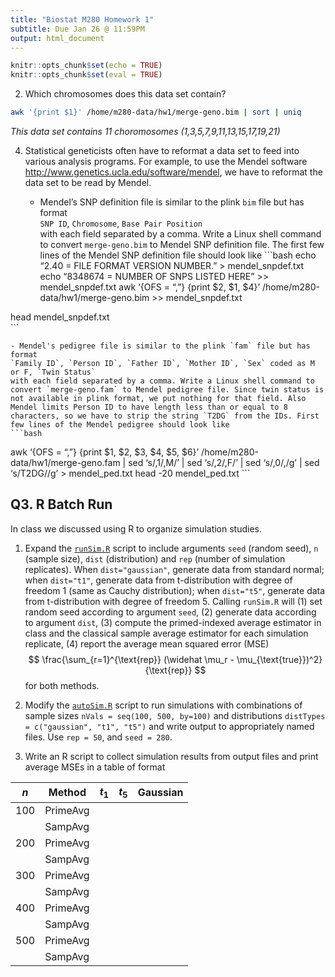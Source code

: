 ```yaml
---
title: "Biostat M280 Homework 1"
subtitle: Due Jan 26 @ 11:59PM
output: html_document
---
```


```r
knitr::opts_chunk$set(echo = TRUE)
knitr::opts_chunk$set(eval = TRUE)
```

<!-- ## Q1. Git/GitHub -->

<!-- **No handwritten homework reports are accepted for this course.** We work with Git and GitHub. Efficient and abundant use of Git, e.g., frequent and well-documented commits, is an important criterion for grading your homework. -->

<!-- 1. Apply for the [Student Developer Pack](https://education.github.com/pack) at GitHub using your UCLA email. -->

<!--   Yes I applied for student pack and my GitHub handle is @bryanlin24 -->

<!-- 2. Create a **private** repository `biostat-m280-2018-winter` and add `Hua-Zhou` and `juhkim111` as your collaborators with write permission. -->

<!--   I created a private repository -->

<!-- 3. Top directories of the repository should be `hw1`, `hw2`, ... Maintain two branches `master` and `develop`. The `develop` branch will be your main playground, the place where you develop solution (code) to homework problems and write up report. The `master` branch will be your presentation area. Submit your homework files (R markdown file `Rmd`, `html` file converted from R markdown, all code and data sets to reproduce results) in `master` branch. -->

<!-- I did this step and will submit homework in master branch. -->

<!-- 4. After each homework due date, teaching assistant and instructor will check out your master branch for grading. Tag each of your homework submissions with tag names `hw1`, `hw2`, ... Tagging time will be used as your submission time. That means if you tag your `hw1` submission after deadline, penalty points will be deducted for late submission. -->

<!-- ## Q2. Linux Shell Commands -->

<!-- The `35.227.165.60:/home/m280-data/hw1` folder contains a typical genetic data set in plink format. If interested, you can read plink documentation at <http://zzz.bwh.harvard.edu/plink/>. But it's definitely not necessary for this homework. -->

<!-- - `merge-geno.bim` contains information of each genetic marker (SNP). Each line is a SNP and has 6 fields: -->
<!-- `Chromosome`, `SNP ID`, `Genetic Distance (morgan)`, `Base Pair Position (bp)`, `Allele 1`, `Allele 2`. -->
<!--     ```{bash} -->
<!--     head /home/m280-data/hw1/merge-geno.bim -->
<!--     ``` -->

<!-- - `merge-geno.fam` contains individual information. Each line is one individual and has 6 fields: -->
<!-- `Family ID`, `Person ID`, `Father ID`, `Mother ID`, `Sex` coded as 1 (male) or 2 (female), `Affection Status` -->
<!-- `Father ID = 0` means that person's father is not in this data set. Similarly `Mother ID` = 0 means that person's mother is not in this data set. -->
<!--     ```{bash} -->
<!--     head -20 /home/m280-data/hw1/merge-geno.fam -->
<!--     ``` -->

<!-- - `merge-geno.bed` contains genotypes of each individual in binary format. We don't need this file for this homework. -->

<!-- Please, do **not** put these data files into Git; they are huge. You even don't need to copy them into your directory. Just read from the data folder `/home/m280-data/hw1` directly. -->

<!-- Use Linux shell commands to answer following questions. -->

<!-- 1. How many persons are in the data set (statisticians call this `n`)? How many SNPs are in the data set (statisticians call this `p`)? -->

<!-- ```{bash} -->
<!-- wc -l /home/m280-data/hw1/merge-geno.fam -->
<!-- ``` -->
<!-- *There are 959 people in this data set* -->

<!-- ```{bash} -->
<!-- wc -l /home/m280-data/hw1/merge-geno.bim -->
<!-- ``` -->
<!-- *There are 8,348,674 SNPs in this data set* -->





2. Which chromosomes does this data set contain?

```bash
awk '{print $1}' /home/m280-data/hw1/merge-geno.bim | sort | uniq
```
*This data set contains 11 choromosomes (1,3,5,7,9,11,13,15,17,19,21)*


<!-- 2. How many SNPs are in each chromosome? -->


<!-- Chromosome 1 -->
<!-- ```{bash} -->
<!-- awk '{if ($1 == 1) print}' /home/m280-data/hw1/merge-geno.bim | wc -l -->
<!-- ```` -->
<!-- *Chromosome 1 has 1,309,299 SNPs* -->

<!-- Chromosome 3 -->
<!-- ```{bash} -->
<!-- awk '{if ($1 == 3) print}' /home/m280-data/hw1/merge-geno.bim | wc -l -->
<!-- ``` -->
<!-- *Chromosome 3 has 1,215,399 SNPs* -->

<!-- Chromosome 5 -->
<!-- ```{bash} -->
<!-- awk '{if ($1 == 5) print}' /home/m280-data/hw1/merge-geno.bim | wc -l -->
<!-- ``` -->
<!-- *Chromosome 5 has 1,090,185 SNPs* -->

<!-- Chromosome 7 -->

<!-- ```{bash} -->
<!-- awk '{if ($1 == 7) print}' /home/m280-data/hw1/merge-geno.bim | wc -l -->
<!-- ``` -->
<!-- *Chromosome 7 has 980,944 SNPs* -->

<!-- Chromosome 9 -->
<!-- ```{bash} -->
<!-- awk '{if ($1 == 9) print}' /home/m280-data/hw1/merge-geno.bim | wc -l -->
<!-- ``` -->
<!-- *Chromosome 9 has 732,013 SNPs* -->

<!-- Chromosome 11 -->
<!-- ```{bash} -->
<!-- awk '{if ($1 == 11) print}' /home/m280-data/hw1/merge-geno.bim | wc -l -->
<!-- ``` -->
<!-- *Chromosome 11 has 815,860 SNPs* -->

<!-- Chromosome 13 -->
<!-- ```{bash} -->
<!-- awk '{if ($1 == 13) print}' /home/m280-data/hw1/merge-geno.bim | wc -l -->
<!-- ``` -->
<!-- *Chromosome 13 has 602,809 SNPs* -->

<!-- Chromosome 15 -->
<!-- ```{bash} -->
<!-- awk '{if ($1 == 15) print}' /home/m280-data/hw1/merge-geno.bim | wc -l -->
<!-- ``` -->
<!-- *Chromosome 15 has 491,208 SNPs* -->

<!-- Chromosome 17 -->

<!-- ```{bash} -->
<!-- awk '{if ($1 == 17) print}' /home/m280-data/hw1/merge-geno.bim | wc -l -->
<!-- ``` -->
<!-- *Chromosome 17 has 477,990 SNPs* -->

<!-- Chromosome 19 -->
<!-- ```{bash} -->
<!-- awk '{if ($1 == 19) print}' /home/m280-data/hw1/merge-geno.bim | wc -l -->
<!-- ``` -->
<!-- *Chromosome 19 has 393,615 SNPs* -->

<!-- Chromosome 21 -->

<!-- ```{bash} -->
<!-- awk '{if ($1 == 21) print}' /home/m280-data/hw1/merge-geno.bim | wc -l -->
<!-- ``` -->
<!-- *Chromosome 21 has 239,352 SNPs* -->


<!-- 3. MAP4 (microtubule-associated protein 4) is a gene on chromosome 3 spanning positions 47,892,180 bp -- 48,130,769 bp. How many SNPs are located within MAP4 gene? -->
<!-- ```{bash} -->
<!-- awk '{if ($1 == 3 && $4 >= 47892180 && $4 <= 48130769) print}' /home/m280-data/hw1/merge-geno.bim | wc -l -->
<!-- ``` -->
<!-- *There are 894 SNPs located within the MAP4 gene* -->


4. Statistical geneticists often have to reformat a data set to feed into various analysis programs. For example, to use the Mendel software <http://www.genetics.ucla.edu/software/mendel>, we have to reformat the data set to be read by Mendel.

      - Mendel's SNP definition file is similar to the plink `bim` file but has format  
      `SNP ID`, `Chromosome`, `Base Pair Position`  
      with each field separated by a comma. Write a Linux shell command to convert `merge-geno.bim` to Mendel SNP definition file. The first few lines of the Mendel SNP definition file should look like
    ```bash
echo "2.40 = FILE FORMAT VERSION NUMBER." > mendel_snpdef.txt
echo "8348674 = NUMBER OF SNPS LISTED HERE" >> mendel_snpdef.txt
awk '{OFS = ","} {print $2, $1, $4}' /home/m280-data/hw1/merge-geno.bim >> mendel_snpdef.txt

head mendel_snpdef.txt  
```
    
    - Mendel's pedigree file is similar to the plink `fam` file but has format  
    `Family ID`, `Person ID`, `Father ID`, `Mother ID`, `Sex` coded as M or F, `Twin Status`  
    with each field separated by a comma. Write a Linux shell command to convert `merge-geno.fam` to Mendel pedigree file. Since twin status is not available in plink format, we put nothing for that field. Also Mendel limits Person ID to have length less than or equal to 8 characters, so we have to strip the string `T2DG` from the IDs. First few lines of the Mendel pedigree should look like
    ```bash
awk '{OFS = ","} {print $1, $2, $3, $4, $5, $6}'  /home/m280-data/hw1/merge-geno.fam | 
sed 's/,1/,M/' | sed 's/,2/,F/' | sed 's/,0/,/g' | 
sed 's/T2DG//g'  > mendel_ped.txt
    head -20 mendel_ped.txt
    ```


## Q3. R Batch Run

In class we discussed using R to organize simulation studies. 

1. Expand the [`runSim.R`](http://hua-zhou.github.io/teaching/biostatm280-2018winter/slides/02-linux/runSim.R) script to include arguments `seed` (random seed), `n` (sample size), `dist` (distribution) and `rep` (number of simulation replicates). When `dist="gaussian"`, generate data from standard normal; when `dist="t1"`, generate data from t-distribution with degree of freedom 1 (same as Cauchy distribution); when `dist="t5"`, generate data from t-distribution with degree of freedom 5. Calling `runSim.R` will (1) set random seed according to argument `seed`, (2) generate data according to argument `dist`, (3) compute the primed-indexed average estimator in class and the classical sample average estimator for each simulation replicate, (4) report the average mean squared error (MSE)
$$
  \frac{\sum_{r=1}^{\text{rep}} (\widehat \mu_r - \mu_{\text{true}})^2}{\text{rep}}
$$
for both methods.



2. Modify the [`autoSim.R`](http://hua-zhou.github.io/teaching/biostatm280-2018winter/slides/02-linux/autoSim.R) script to run simulations with combinations of sample sizes `nVals = seq(100, 500, by=100)` and distributions `distTypes = c("gaussian", "t1", "t5")` and write output to appropriately named files. Use `rep = 50`, and `seed = 280`. 



3. Write an R script to collect simulation results from output files and print average MSEs in a table of format

| $n$ | Method   | $t_1$ | $t_5$ | Gaussian |
|-----|----------|-------|-------|----------|
| 100 | PrimeAvg |       |       |          |
|     | SampAvg  |       |       |          |
| 200 | PrimeAvg |       |       |          |
|     | SampAvg  |       |       |          |
| 300 | PrimeAvg |       |       |          |
|     | SampAvg  |       |       |          |
| 400 | PrimeAvg |       |       |          |
|     | SampAvg  |       |       |          |
| 500 | PrimeAvg |       |       |          |
|     | SampAvg  |       |       |          |



